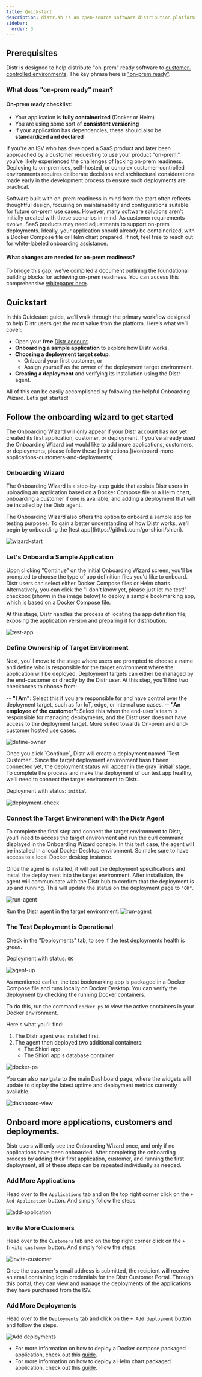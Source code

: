 ```yaml
---
title: Quickstart
description: distr.sh is an open-source software distribution platform?
sidebar:
  order: 3
---
```



## Prerequisites

Distr is designed to help distribute "on-prem" ready software to [customer-controlled environments](https://glasskube.dev/blog/5-ways-to-succeed-without-access-to-customer-environments/). The key phrase here is ["on-prem ready"](https://glasskube.dev/white-paper/building-blocks/).

### What does "on-prem ready" mean?

#### On-prem ready checklist:

- Your application is **fully containerized** (Docker or Helm)
- You are using some sort of **consistent versioning**
- If your application has dependencies, these should also be **standardized and declared**

If you're an ISV who has developed a SaaS product and later been approached by a customer requesting to use your product "on-prem," you’ve likely experienced the challenges of lacking on-prem readiness. Deploying to on-premises, self-hosted, or complex customer-controlled environments requires deliberate decisions and architectural considerations made early in the development process to ensure such deployments are practical.

Software built with on-prem readiness in mind from the start often reflects thoughtful design, focusing on maintainability and configurations suitable for future on-prem use cases. However, many software solutions aren’t initially created with these scenarios in mind. As customer requirements evolve, SaaS products may need adjustments to support on-prem deployments. Ideally, your application should already be containerized, with a Docker Compose file or Helm chart prepared. If not, feel free to reach out for white-labeled onboarding assistance.

#### What changes are needed for on-prem readiness?

To bridge this gap, we've compiled a document outlining the foundational building blocks for achieving on-prem readiness. You can access this comprehensive [whitepaper here](https://glasskube.dev/white-paper/building-blocks/).

## Quickstart

In this Quickstart guide, we’ll walk through the primary workflow designed to help Distr users get the most value from the platform. Here’s what we’ll cover:

- Open your **free** [Distr account](https://distr.sh/).
- **Onboarding a sample application** to explore how Distr works.
- **Choosing a deployment target setup**:
  - Onboard your first customer, or
  - Assign yourself as the owner of the deployment target environment.
- **Creating a deployment** and verifying its installation using the Distr agent.

All of this can be easily accomplished by following the helpful Onboarding Wizard. Let’s get started!

## Follow the onboarding wizard to get started

<Aside type="note" title="Warning">
  The Onboarding Wizard will only appear if your Distr account has not yet
  created its first application, customer, or deployment. If you’ve already used
  the Onboarding Wizard but would like to add more applications, customers, or
  deployments, please follow these
  [instructions.](#onboard-more-applications-customers-and-deployments)
</Aside>

### Onboarding Wizard

The Onboarding Wizard is a step-by-step guide that assists Distr users in uploading an application based on a Docker Compose file or a Helm chart, onboarding a customer if one is available, and adding a deployment that will be installed by the Distr agent.

<Aside type="note" title="Info">
  The Onboarding Wizard also offers the option to onboard a sample app for
  testing purposes. To gain a better understanding of how Distr works, we'll
  begin by onboarding the [test app](https://github.com/go-shiori/shiori).
</Aside>

![wizard-start](../../../../assets/docs/getting-started/quickstart/wizard-start.png)

### Let's Onboard a Sample Application

Upon clicking "Continue" on the initial Onboarding Wizard screen, you'll be prompted to choose the type of app definition files you'd like to onboard. Distr users can select either Docker Compose files or Helm charts. Alternatively, you can click the "I don't know yet, please just let me test!" checkbox (shown in the image below) to deploy a sample bookmarking app, which is based on a Docker Compose file.

At this stage, Distr handles the process of locating the app definition file, exposing the application version and preparing it for distribution.

![test-app](../../../../assets/docs/getting-started/quickstart/wizard-test.png)

### Define Ownership of Target Environment

Next, you'll move to the stage where users are prompted to choose a name and define who is responsible for the target environment where the application will be deployed. Deployment targets can either be managed by the end-customer or directly by the Distr user. At this step, you'll find two checkboxes to choose from:

-- **"I Am"**: Select this if you are responsible for and have control over the deployment target, such as for IoT, edge, or internal use cases.
-- **"An employee of the customer"**: Select this when the end-user's team is responsible for managing deployments, and the Distr user does not have access to the deployment target. More suited towards On-prem and end-customer hosted use cases.

![define-owner](../../../../assets/docs/getting-started/quickstart/customer-creation.png)

<Aside type="note" title="Info">
  Once you click `Continue`, Distr will create a deployment named
  `Test-Customer`. Since the target deployment environment hasn't been connected
  yet, the deployment status will appear in the gray `initial` stage. To
  complete the process and make the deployment of our test app healthy, we'll
  need to connect the target environment to Distr.
</Aside>

Deployment with status: `initial`

![deployment-check](../../../../assets/docs/getting-started/quickstart/app-created.png)

### Connect the Target Environment with the Distr Agent

To complete the final step and connect the target environment to Distr, you'll need to access the target environment and run the curl command displayed in the Onboarding Wizard console. In this test case, the agent will be installed in a local Docker Desktop environment. So make sure to have access to a local Docker desktop instance.

Once the agent is installed, it will pull the deployment specifications and install the deployment into the target environment. After installation, the agent will communicate with the Distr hub to confirm that the deployment is up and running. This will update the status on the deployment page to `"OK"`.

![run-agent](../../../../assets/docs/getting-started/quickstart/connection-command.png)

Run the Distr agent in the target environment:
![run-agent](../../../../assets/docs/getting-started/quickstart/run-command.png)

### The Test Deployment is Operational

Check in the "Deployments" tab, to see if the test deployments health is _green_.

Deployment with status: `OK`

![agent-up](../../../../assets/docs/getting-started/quickstart/deployment-healthy.png)

As mentioned earlier, the test bookmarking app is packaged in a Docker Compose file and runs locally on Docker Desktop. You can verify the deployment by checking the running Docker containers.

To do this, run the command `docker ps` to view the active containers in your Docker environment.

Here's what you'll find:

1. The Distr agent was installed first.
2. The agent then deployed two additional containers:
   - The Shiori app
   - The Shiori app's database container

![docker-ps](../../../../assets/docs/getting-started/quickstart/docker-ps.png)

You can also navigate to the main Dashboard page, where the widgets will update to display the latest uptime and deployment metrics currently available.

![dashboard-view](../../../../assets/docs/getting-started/quickstart/dashboard-new-deploy.png)

## Onboard more applications, customers and deployments.

Distr users will only see the Onboarding Wizard once, and only if no applications have been onboarded. After completing the onboarding process by adding their first application, customer, and running the first deployment, all of these steps can be repeated individually as needed.

### Add More Applications

Head over to the `Applications` tab and on the top right corner click on the `+ Add Application` button. And simply follow the steps.

![add-application](../../../../assets/docs/getting-started/quickstart/add-app.png)

### Invite More Customers

Head over to the `Customers` tab and on the top right corner click on the `+ Invite customer` button. And simply follow the steps.

![invite-customer](../../../../assets/docs/getting-started/quickstart/add-customer.png)

<Aside type="note" title="Warning">
  Once the customer's email address is submitted, the recipient will receive an
  email containing login credentials for the Distr Customer Portal. Through this
  portal, they can view and manage the deployments of the applications they have
  purchased from the ISV.
</Aside>

### Add More Deployments

Head over to the `Deployments` tab and click on the `+ Add deployment` button and follow the steps.

![Add deployments](../../../../assets/docs/getting-started/quickstart/add-deploy.png)

- For more information on how to deploy a Docker compose packaged application, check out this [guide](/docs/guides/onboarding-a-docker-app/).
- For more information on how to deploy a Helm chart packaged application, check out this [guide](/docs/guides/onboarding-a-helm-app/).
